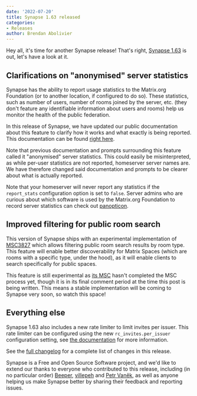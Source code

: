 ```yaml
---
date: '2022-07-20'
title: Synapse 1.63 released
categories:
- Releases
author: Brendan Abolivier
---
```


Hey all, it's time for another Synapse release! That's right, [Synapse
1.63](https://github.com/matrix-org/synapse/releases/tag/v1.63.0) is out,
let's have a look at it.

## Clarifications on "anonymised" server statistics

Synapse has the ability to report usage statistics to the Matrix.org Foundation
(or to another location, if configured to do so). These statistics, such as
number of users, number of rooms joined by the server, etc. (they don't feature
any identifiable information about users and rooms) help us monitor the health
of the public federation.

In this release of Synapse, we have updated our public documentation about this
feature to clarify how it works and what exactly is being reported. This
documentation can be found [right
here](https://matrix-org.github.io/synapse/v1.63/usage/administration/monitoring/reporting_homeserver_usage_statistics.html).

Note that previous documentation and prompts surrounding this feature called it
"anonymised" server statistics. This could easily be misinterpreted, as while
per-user statistics are not reported, homeserver server names are. We have
therefore changed said documentation and prompts to be clearer about
what is actually reported.

Note that your homeserver will never report any statistics if the `report_stats`
configuration option is set to `false`. Server admins who are curious about
which software is used by the Matrix.org Foundation to record server statistics
can check out [panopticon](https://github.com/matrix-org/panopticon).

## Improved filtering for public room search

This version of Synapse ships with an experimental implementation of
[MSC3827](https://github.com/matrix-org/matrix-spec-proposals/pull/3827) which
allows filtering public room search results by room type. This feature will
enable better discoverability for Matrix Spaces (which are rooms with a specific
type, under the hood), as it will enable clients to search specifically for
public spaces.

This feature is still experimental as [its
MSC](https://github.com/matrix-org/matrix-spec-proposals/pull/3827) hasn't
completed the MSC process yet, though it is in its final comment period at the
time this post is being written. This means a stable implementation will be
coming to Synapse very soon, so watch this space!

## Everything else

Synapse 1.63 also includes a new rate limiter to limit invites per issuer. This
rate limiter can be configured using the new `rc_invites.per_issuer`
configuration setting, see [the
documentation](https://matrix-org.github.io/synapse/latest/usage/configuration/config_documentation.html#rc_invites)
for more information.

See the [full
changelog](https://github.com/matrix-org/synapse/releases/tag/v1.63.0) for a
complete list of changes in this release.

Synapse is a Free and Open Source Software project, and we'd like to extend our
thanks to everyone who contributed to this release, including (in no particular
order) [Beeper](https://www.beeper.com/),
[villepeh](https://github.com/villepeh) and [Petr
Vaněk](https://github.com/arkamar), as well as anyone helping us make Synapse
better by sharing their feedback and reporting issues.
